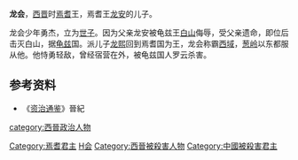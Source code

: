 '''龙会'''，[[西晋|西晋]]时[[焉耆|焉耆]]王，焉耆王[[龙安|龙安]]的儿子。

龙会少年勇杰，立为[[世子|世子]]。因为父亲龙安被龟兹王[[白山_(龟兹)|白山]]侮辱，受父亲遗命，即位后击灭白山，据[[龟兹|龟兹]]国。派儿子[[龙熙|龙熙]]回到焉耆国为王，龙会称霸[[西域|西域]]，[[葱岭|葱岭]]以东都服从他。他恃勇轻敌，曾经宿营在外，被龟兹国人罗云杀害。

==参考资料==
*《[[资治通鉴|资治通鉴]]》晉紀

[[Category:焉耆君主|Category:焉耆君主]]
[[category:西晉政治人物|category:西晉政治人物]]
[[Category:龙姓|H会]]
[[Category:西晉被殺害人物|Category:西晉被殺害人物]]
[[Category:中國被殺害君主|Category:中國被殺害君主]]